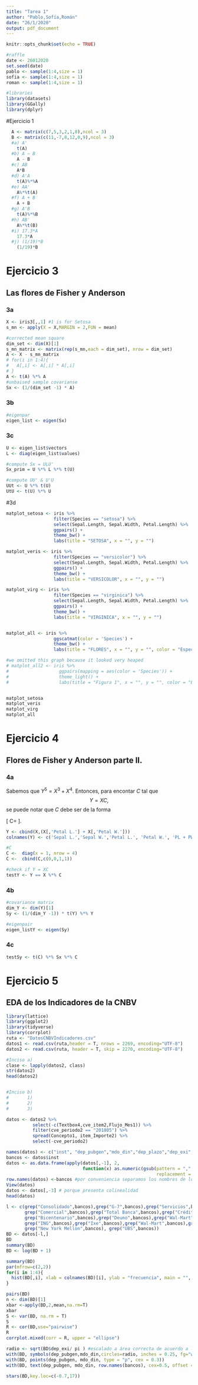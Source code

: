 ```yaml
---
title: "Tarea 1"
author: "Pablo,Sofía,Román"
date: "26/1/2020"
output: pdf_document
---
```


```r
knitr::opts_chunk$set(echo = TRUE)

#raffle 
date <- 26012020
set.seed(date)
pablo <- sample(1:4,size = 1)
sofia <- sample(1:4,size = 1)
roman <- sample(1:4,size = 1)

#libraries 
library(datasets)
library(GGally)
library(dplyr)
```

#Ejercicio 1

```r
  A <- matrix(c(7,5,3,2,1,8),ncol = 3)
  B <- matrix(c(11,-7,8,12,0,9),ncol = 3)
  #a) A'
    t(A)
  #b) A − B
    A - B
  #c) AB  
    A*B
  #d) A'A
    t(A)%*%A
  #e) AA'
    A%*%t(A)
  #f) A + B
    A + B
  #g) A'B
    t(A)%*%B
  #h) AB'
    A%*%t(B)
  #i) 17.3*A
    17.3*A
  #j) (1/19)*B
    (1/19)*B

```





# Ejercicio 3
## Las flores de Fisher y Anderson

### 3a
```r
X <- iris3[,,1] #1 is for Setosa
s_mn <- apply(X = X,MARGIN = 2,FUN = mean)

#corrected mean square 
dim_set <- dim(X)[1]
s_mn_matrix <- matrix(rep(s_mn,each = dim_set), nrow = dim_set)
A <- X - s_mn_matrix
# for(i in 1:4){
#   A[,i] <- A[,i] * A[,i]
# }
A <- t(A) %*% A
#unbaised sample covarianse
Sx <- (1/(dim_set -1) * A)
```


### 3b
```r
#eigenpar 
eigen_list <- eigen(Sx)

```


### 3c
```r
U <- eigen_list$vectors
L <- diag(eigen_list$values)

#compute Sx = ULU'
Sx_prim = U %*% L %*% t(U)

#compute UU' & U'U 
UUt <- U %*% t(U)
UtU <- t(U) %*% U
```

#3d
```r
matplot_setosa <- iris %>% 
                  filter(Species == "setosa") %>%  
                  select(Sepal.Length, Sepal.Width, Petal.Length) %>%
                  ggpairs() +
                  theme_bw() +
                  labs(title = "SETOSA", x = "", y = "")

matplot_veris <- iris %>% 
                  filter(Species == "versicolor") %>%  
                  select(Sepal.Length, Sepal.Width, Petal.Length) %>%
                  ggpairs() + 
                  theme_bw() +
                  labs(title = "VERSICOLOR", x = "", y = "")

matplot_virg <- iris %>% 
                  filter(Species == "virginica") %>%  
                  select(Sepal.Length, Sepal.Width, Petal.Length) %>%
                  ggpairs() +
                  theme_bw() +
                  labs(title = "VIRGINICA", x = "", y = "")


matplot_all <- iris %>% 
                  ggscatmat(color = 'Species') + 
                  theme_bw() + 
                  labs(title = "FLORES", x = "", y = "", color = "Especie de\n flor")

#we omitted this graph because it looked very heaped
# matplot_all2 <- iris %>% 
#                   ggpairs(mapping = aes(color = 'Species')) + 
#                   theme_light() + 
#                   labs(title = "Figura 1", x = "", y = "", color = "Especie de\n flor")


matplot_setosa
matplot_veris
matplot_virg
matplot_all

```

# Ejercicio 4
## Flores de Fisher y Anderson parte II.

### 4a

Sabemos que $Y^{5} = X^{3} + X^{4}.$ Entonces, para encontar $C$ tal que 
$$ Y = XC,$$
se puede notar que $C$ debe ser de la forma

\[
C=
\left[
\begin{array}{c|c}
I_{4,4} & 

\begin{array}{c}
0 \\ 0 \\ 1 \\ 1\end{array}


\end{array}
\right]
\].


```r
Y <- cbind(X,(X[,'Petal L.'] + X[,'Petal W.']))
colnames(Y) <- c('Sepal L.','Sepal W.','Petal L.', 'Petal W.', 'PL + PW')

#C
C <-  diag(x = 1, nrow = 4)
C <-  cbind(C,c(0,0,1,1))

#check if Y = XC
testY <- Y == X %*% C

```

### 4b
```r
#covariance matrix
dim_Y <- dim(Y)[1]
Sy <- (1/(dim_Y -1)) * t(Y) %*% Y

#eigenpair
eigen_listY <- eigen(Sy)
```

### 4c
```r
testSy <- t(C) %*% Sx %*% C 
```


# Ejercicio 5
## EDA de los Indicadores de la CNBV
```r
library(lattice)
library(ggplot2)
library(tidyverse)
library(corrplot)
ruta <- "DatosCNBVIndicadores.csv"
datos1 <- read.csv(ruta,header = T, nrows = 2269, encoding="UTF-8")
datos2 <- read.csv(ruta, header = T, skip = 2270, encoding="UTF-8") 

#Inciso a)
clase <- lapply(datos2, class)
str(datos2)
head(datos2)


#Inciso b)
#       1) 
#       2)
#       3)
```



```r
datos <- datos2 %>%  
          select(-c(Textbox4,cve_item2,Flujo_Mes1)) %>%
          filter(cve_periodo2 == "201805") %>%
          spread(Concepto1, item_Importe2) %>%
          select(-cve_periodo2)

names(datos) <- c("inst", "dep_pubgen","mdo_din","dep_plazo","dep_exi","tit_cred")
bancos <- datos$inst
datos <- as.data.frame(apply(datos[,-1], 2, 
                             function(x) as.numeric(gsub(pattern = ",", 
                                                         replacement = "", x, fixed = TRUE))))
row.names(datos) <-bancos #por conveniencia separamos los nombres de los bancos de los datos.
View(datos)
datos <- datos[,-3] # porque presenta colinealidad
head(datos)

```
```r
l <- c(grep("Consolidado",bancos),grep("G-7",bancos),grep("Servicios",bancos),
       grep("Comercial",bancos),grep("Total Banca",bancos),grep("Créditos a los Hogares",bancos),
       grep("Bicentenario",bancos),grep("Deuno",bancos),grep("Wal-Mart",bancos),
       grep("ING",bancos),grep("Ixe",bancos),grep("Wal-Mart",bancos),grep("GE Money",bancos),
       grep("New York Mellon",bancos), grep("UBS",bancos))
BD <- datos[-l,]
BD
summary(BD)
BD <- log(BD + 1)
```


```r
summary(BD)
par(mfrow=c(2,2))
for(i in 1:4){
  hist(BD[,i], xlab = colnames(BD)[i], ylab = "frecuencia", main = "", breaks = 20)
}
```

```r
pairs(BD)
n <- dim(BD)[1]
xbar <-apply(BD,2,mean,na.rm=T)
xbar
S <- var(BD, na.rm = T)
S
R <- cor(BD,use="pairwise")
R
corrplot.mixed(corr = R, upper = "ellipse")
```
```r
radio <- sqrt(BD$dep_exi/ pi ) #escalado a área correcta de acuerdo a los depósitos de exigibilidad
with(BD, symbols(dep_pubgen,mdo_din,circles=radio, inches = 0.25, fg="white", bg="red"))
with(BD, points(dep_pubgen, mdo_din, type = "p", cex = 0.3))
with(BD, text(dep_pubgen, mdo_din, row.names(bancos), cex=0.5, offset = 0.01, adj = 0.05))
```

```r
stars(BD,key.loc=c(-0.7,17))
```

